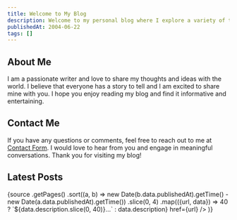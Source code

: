 ```yaml
---
title: Welcome to My Blog
description: Welcome to my personal blog where I explore a variety of topics and offer my unique perspective.
publishedAt: 2004-06-22
tags: []
---
```


## About Me

I am a passionate writer and love to share my thoughts and ideas with the world. I believe that everyone has a story to tell and I am excited to share mine with you. I hope you enjoy reading my blog and find it informative and entertaining.

## Contact Me

If you have any questions or comments, feel free to reach out to me at [Contact Form](/contact). I would love to hear from you and engage in meaningful conversations. Thank you for visiting my blog!

## Latest Posts


<Cards>
  {source
    .getPages()
    .sort((a, b) => new Date(b.data.publishedAt).getTime() - new Date(a.data.publishedAt).getTime())
    .slice(0, 4)
    .map(({url, data}) =>
      <Card 
        key={url} 
        title={data.title} 
        description={data.description.length > 40 ? `${data.description.slice(0, 40)}...` : data.description}
        href={url}
      /> 
  )}
</Cards>
